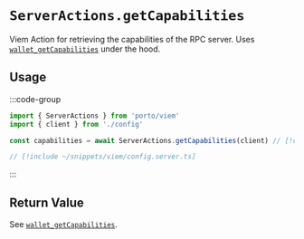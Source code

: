 # `ServerActions.getCapabilities`

Viem Action for retrieving the capabilities of the RPC server. Uses [`wallet_getCapabilities`](/rpc-server/wallet_getCapabilities) under the hood.

## Usage

:::code-group

```ts twoslash [example.ts]
import { ServerActions } from 'porto/viem'
import { client } from './config'

const capabilities = await ServerActions.getCapabilities(client) // [!code focus]
```

```ts twoslash [config.ts] filename="config.ts"
// [!include ~/snippets/viem/config.server.ts]
```

:::

## Return Value

See [`wallet_getCapabilities`](/rpc-server/wallet_getCapabilities#response).
